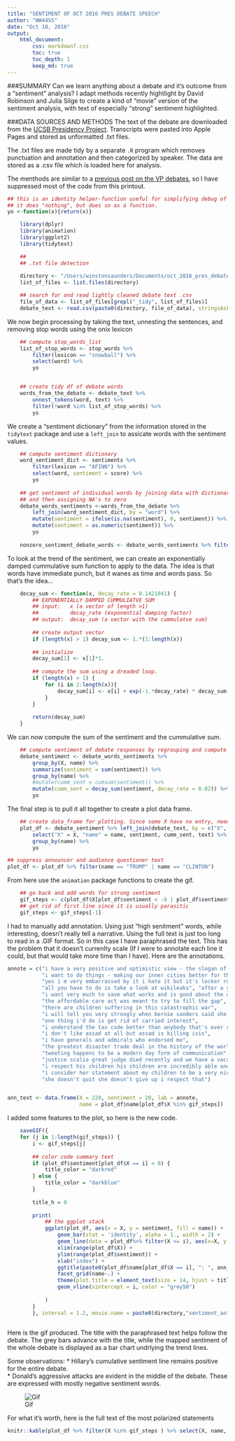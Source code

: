 ```yaml
---
title: "SENTIMENT OF OCT 2016 PRES DEBATE SPEECH"
author: "WW44SS"
date: "Oct 10, 2016"
output: 
    html_document:
        css: markdown7.css
        toc: true
        toc_depth: 1
        keep_md: true
---
```



###SUMMARY
Can we learn anything about a debate and it's outcome from a "sentiment" analysis? I adapt methods recently hightlight by David Robinson and Julia Silge to create a kind of "movie" version of the sentiment analysis, with text of especially "strong" sentiment highlighted.

###DATA SOURCES AND METHODS
The text of the debate are downloaded from the [UCSB Presidency Project](http://www.presidency.ucsb.edu/debates.php). Transcripts were pasted into Apple Pages and stored as unformatted .txt files.  

The .txt files are made tidy by a separate `.R` program which removes punctuation and annotation and then categorized by speaker. The data are stored as a .csv file which is loaded here for analysis. 

The menthods are similar to a [previous post on the VP debates](http://rpubs.com/ww44ss/vp_debate), so I have suppressed most of the code from this printout.

```r
## this is an identity helper-function useful for simplifying debug of piped analysis steps
## it does "nothing", but does so as a function.
yo <-function(x){return(x)}

```

```r
    library(dplyr)
    library(animation)
    library(ggplot2)
    library(tidytext)
```

```r

    ## 
    ## .txt file detection
    
    directory <- "/Users/winstonsaunders/Documents/oct_2016_pres_debate/"
    list_of_files <- list.files(directory)
```


```r
    ## search for and read lightly cleaned debate text .csv
    file_of_data <- list_of_files[grepl("_tidy", list_of_files)]
    debate_text <- read.csv(paste0(directory, file_of_data), stringsAsFactors = FALSE) %>% as_data_frame
```

We now begin processing by taking the text, unnesting the sentences, and removing stop words using the onix lexicon

```r

    ## compute stop_words_list
    list_of_stop_words <- stop_words %>%
        filter(lexicon == "snowball") %>% 
        select(word) %>% 
        yo


    ## create tidy df of debate words
    words_from_the_debate <- debate_text %>%
        unnest_tokens(word, text) %>%
        filter(!word %in% list_of_stop_words) %>% 
        yo
```

We create a "sentiment dictionary" from the information stored in the `tidytext` package and use a `left_join` to assicate words with the sentiment values.

```r
    ## compute sentiment dictionary
    word_sentiment_dict <- sentiments %>%
        filter(lexicon == "AFINN") %>%
        select(word, sentiment = score) %>%
        yo
    
    ## get sentiment of individual words by joining data with dictionary using left_join
    ## and then assigning NA's to zero
    debate_words_sentiments <-words_from_the_debate %>%
        left_join(word_sentiment_dict, by = "word") %>%
        mutate(sentiment = ifelse(is.na(sentiment), 0, sentiment)) %>%
        mutate(sentiment = as.numeric(sentiment)) %>%
        yo
    
    nonzero_sentiment_debate_words <- debate_words_sentiments %>% filter(sentiment != 0)
```

To look at the trend of the sentiment, we can create an exponentially damped cummulative sum function to apply to the data. The idea is that words have immediate punch, but it wanes as time and words pass. So that's the idea...

```r
    decay_sum <- function(x, decay_rate = 0.1421041) {
        ## EXPONENTIALLY DAMPED CUMMULIATVE SUM
        ## input:   x (a vector of length >1)
        ##          decay_rate (exponential damping factor)
        ## output:  decay_sum (a vector with the cummulatve sum)
        
        ## create output vector
        if (length(x) > 1) decay_sum <- 1.*(1:length(x))
        
        ## initialize
        decay_sum[1] <- x[1]*1.
    
        ## compute the sum using a dreaded loop.
        if (length(x) > 1) {
            for (i in 2:length(x)){
                decay_sum[i] <- x[i] + exp(-1.*decay_rate) * decay_sum[i-1]
            }
        }
        
        return(decay_sum)
    }
```

We can now compute the sum of the sentiment and the cummulative sum.

```r
    ## compute sentiment of debate responses by regrouping and compute means and cumsums
    debate_sentiment <- debate_words_sentiments %>%
        group_by(X, name) %>%
        summarize(sentiment = sum(sentiment)) %>%
        group_by(name) %>%
        #mutate(cumm_sent = cumsum(sentiment)) %>%
        mutate(cumm_sent = decay_sum(sentiment, decay_rate = 0.02)) %>%
        yo
```

The final step is to pull it all together to create a plot data frame. 

```r
    ## create data_frame for plotting. Since some X have no entry, need to fix those
    plot_df <- debate_sentiment %>% left_join(debate_text, by = c("X", "name")) %>%
        select("X" = X, "name" = name, sentiment, cumm_sent, text) %>%
        group_by(name) %>%
        yo
```

```r
## suppress announcer and audience questioner text
plot_df <- plot_df %>% filter(name == "TRUMP" | name == "CLINTON")

```


From here use the `animation` package functions to create the gif.

```r
    ## go back and add words for strong sentiment
    gif_steps <- c(plot_df$X[plot_df$sentiment < -8 | plot_df$sentiment > 8 ], plot_df$X[nrow(plot_df)])
    ## get rid of first line since it is usually parasitic
    gif_steps <- gif_steps[-1]
```

I had to manually add annotation. Using just "high senitment" words, while interesting, doesn't really tell a narrative. Using the full text is just too long to read in a .GIF format. So in this case I have paraphrased the text. This has the problem that it doesn't currenlty scale (If I were to annotate each line it could, but that would take more time than I have). Here are the annotations. 

```r

annote = c("i have a very positive and optimistic view - the slogan of my campaign is stronger together",
           "i want to do things - making our inner cities better for the african american citizens that are so great", 
           "yes i m very embarrassed by it i hate it but it's locker room talk", "so this is who donald trump is - this is not who we are",
           "all you have to do is take a look at wikileaks", "after a year long investigation there is no evidence that anyone hacked the server", 
           "i want very much to save what works and is good about the affordable care act", 
           "the affordable care act was meant to try to fill the gap", 
           "there are children suffering in this catastrophic war", 
           "i will tell you very strongly when bernie sanders said she had bad judgment", 
           "one thing i'd do is get rid of carried interest", 
           "i understand the tax code better than anybody that's ever run for president",  
           "i don't like assad at all but assad is killing isis", 
           "i have generals and admirals who endorsed me", 
           "the greatest disaster trade deal in the history of the world", 
           "tweeting happens to be a modern day form of communication", 
           "justice scalia great judge died recently and we have a vacancy", 
           "i respect his children his children are incredibly able and devoted", 
           "i consider her statement about my children to be a very nice compliment", 
           "she doesn't quit she doesn't give up i respect that")


ann_text <- data.frame(X = 220, sentiment = 20, lab = annote,
                       name = plot_df$name[plot_df$X %in% gif_steps])

```

I added some features to the plot, so here is the new code.

```r
   
    saveGIF({
    for (j in 1:length(gif_steps)) {
        i <- gif_steps[j]
        
        ## color code summary text
        if (plot_df$sentiment[plot_df$X == i] < 0) {
            title_color = "darkred"
        } else {
            title_color = "darkblue"
        }
        
        title_h = 0
        
        print( 
            ## the ggplot stack
            ggplot(plot_df, aes(x = X, y = sentiment, fill = name)) +
                geom_bar(stat = 'identity', alpha = 1., width = 2) +
                geom_line(data = plot_df%>% filter(X <= i), aes(x=X, y = 15*cumm_sent/max(abs(plot_df$cumm_sent))), size = 3, color = "grey20", alpha = 0.5) +
                xlim(range(plot_df$X)) +
                ylim(range(plot_df$sentiment)) +
                xlab("index") +
                ggtitle(paste0(plot_df$name[plot_df$X == i], ": ", ann_text$lab[j])) +
                facet_grid(name~.) +
                theme(plot.title = element_text(size = 14, hjust = title_h, color = title_color, face="bold"), legend.position = "bottom") +
                geom_vline(xintercept = i, color = "grey50")
        
            ) 
        }
        }, interval = 1.2, movie.name = paste0(directory,"sentiment_animation2.gif"), ani.width = 700, ani.height = 450)
    
```


Here is the gif produced. The title with the paraphrased text helps follow the debate. The grey bars advance with the title, while the mapped sentiment of the whole debate is displayed as a bar chart undrlying the trend lines.   
  
Some observations: 
* Hillary's cumulative sentiment line remains positive for the entire debate.  
* Donald's aggressive attacks are evident in the middle of the debate. These are expressed with mostly negative sentiment words.


![Gif](/Users/winstonsaunders/Documents/oct_2016_pres_debate/sentiment_animation2.gif) 

For what it's worth, here is the full text of the most polarized statements

```r
knitr::kable(plot_df %>% filter(X %in% gif_steps ) %>% select(X, name, sentiment, text), caption = "Most Positive and Negative Sentiment Phrases")

```


